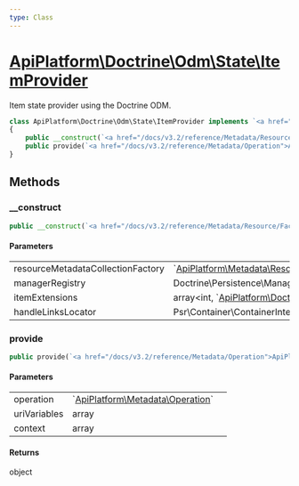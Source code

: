 ```yaml
---
type: Class
---
```


# [ApiPlatform\Doctrine\Odm\State\ItemProvider](/docs/v3.2/reference/Doctrine/Odm/State/ItemProvider)

Item state provider using the Doctrine ODM.


```php
class ApiPlatform\Doctrine\Odm\State\ItemProvider implements `<a href="/docs/v3.2/reference/State/ProviderInterface">ApiPlatform\State\ProviderInterface</a>`
{
    public __construct(`<a href="/docs/v3.2/reference/Metadata/Resource/Factory/ResourceMetadataCollectionFactoryInterface">ApiPlatform\Metadata\Resource\Factory\ResourceMetadataCollectionFactoryInterface</a>` $resourceMetadataCollectionFactory, Doctrine\Persistence\ManagerRegistry $managerRegistry, array<int, `<a href="/docs/v3.2/reference/Doctrine/Odm/Extension/AggregationItemExtensionInterface">ApiPlatform\Doctrine\Odm\Extension\AggregationItemExtensionInterface</a>`> $itemExtensions, null|Psr\Container\ContainerInterface $handleLinksLocator)
    public provide(`<a href="/docs/v3.2/reference/Metadata/Operation">ApiPlatform\Metadata\Operation</a>` $operation, array $uriVariables, array $context): object
}
```
## Methods

### __construct



```php
public __construct(`<a href="/docs/v3.2/reference/Metadata/Resource/Factory/ResourceMetadataCollectionFactoryInterface">ApiPlatform\Metadata\Resource\Factory\ResourceMetadataCollectionFactoryInterface</a>` $resourceMetadataCollectionFactory, Doctrine\Persistence\ManagerRegistry $managerRegistry, array<int, `<a href="/docs/v3.2/reference/Doctrine/Odm/Extension/AggregationItemExtensionInterface">ApiPlatform\Doctrine\Odm\Extension\AggregationItemExtensionInterface</a>`> $itemExtensions, null|Psr\Container\ContainerInterface $handleLinksLocator)
```

#### Parameters

<table><tbody>
<tr><td>resourceMetadataCollectionFactory</td><td>`<a href="/docs/v3.2/reference/Metadata/Resource/Factory/ResourceMetadataCollectionFactoryInterface">ApiPlatform\Metadata\Resource\Factory\ResourceMetadataCollectionFactoryInterface</a>`</td><td></td></tr><tr><td>managerRegistry</td><td>Doctrine\Persistence\ManagerRegistry</td><td></td></tr><tr><td>itemExtensions</td><td>array&lt;int, `<a href="/docs/v3.2/reference/Doctrine/Odm/Extension/AggregationItemExtensionInterface">ApiPlatform\Doctrine\Odm\Extension\AggregationItemExtensionInterface</a>`&gt;</td><td></td></tr><tr><td>handleLinksLocator</td><td>Psr\Container\ContainerInterface</td><td></td></tr>
</tbody>
</table>

### provide



```php
public provide(`<a href="/docs/v3.2/reference/Metadata/Operation">ApiPlatform\Metadata\Operation</a>` $operation, array $uriVariables, array $context): object
```

#### Parameters

<table><tbody>
<tr><td>operation</td><td>`<a href="/docs/v3.2/reference/Metadata/Operation">ApiPlatform\Metadata\Operation</a>`</td><td></td></tr><tr><td>uriVariables</td><td>array</td><td></td></tr><tr><td>context</td><td>array</td><td></td></tr>
</tbody>
</table>

#### Returns

object

